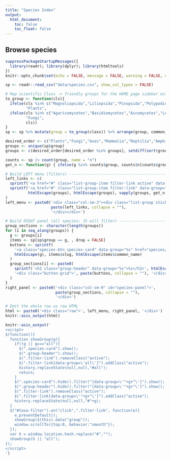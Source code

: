 ```yaml
---
title: "Species Index"
output:
  html_document:
    toc: false
    toc_float: false
---
```


## Browse species

```r
suppressPackageStartupMessages({
  library(readr); library(dplyr); library(htmltools)
})
knitr::opts_chunk$set(echo = FALSE, message = FALSE, warning = FALSE, comment = NA)

sp <- readr::read_csv("data/species.csv", show_col_types = FALSE)

# Map scientific Class -> friendly groups for the HOME page sidebar only
to_group <- function(cls){
  ifelse(cls %in% c("Magnoliopsida","Liliopsida","Pinopsida","Polypodiopsida","Equisetopsida","Bryopsida"),
         "Plants",
  ifelse(cls %in% c("Agaricomycetes","Basidiomycetes","Ascomycetes","Lecanoromycetes"),
         "Fungi",
         cls))
}
sp <- sp %>% mutate(group = to_group(class)) %>% arrange(group, common_name)

desired_order <- c("Plants","Fungi","Aves","Mammalia","Reptilia","Amphibia","Insecta","Arachnida","Mollusca","Other")
groups <- unique(sp$group)
groups <- c(desired_order[desired_order %in% groups], setdiff(sort(groups), desired_order))

counts <- sp |> count(group, name = "n")
get_n <- function(g) { ifelse(g %in% counts$group, counts$n[counts$group==g], 0) }
```

```r
# Build LEFT menu (filters) ----------------------------------------------------
left_links <- c(
  sprintf('<a href="#" class="list-group-item filter-link active" data-group="all">All <span class="badge">%d</span></a>', nrow(sp)),
  sprintf('<a href="#" class="list-group-item filter-link" data-group="%s">%s <span class="badge">%d</span></a>',
          htmlEscape(groups), htmlEscape(groups), vapply(groups, get_n, integer(1)))
)
left_menu <- paste0('<div class="col-sm-3"><div class="list-group sticky" id="taxa-filter">',
                    paste(left_links, collapse = ""),
                    '</div></div>')

# Build RIGHT panel (all species; JS will filter) ------------------------------
group_sections <- character(length(groups))
for (i in seq_along(groups)) {
  g <- groups[i]
  items <- sp[sp$group == g, , drop = FALSE]
  buttons <- sprintf(
    '<a class="species-btn species-card" data-group="%s" href="species/%s.html">%s</a>',
    htmlEscape(g), items$slug, htmlEscape(items$common_name)
  )
  group_sections[i] <- paste0(
    sprintf('<h2 class="group-header" data-group="%s">%s</h2>', htmlEscape(g), htmlEscape(g)),
    '<div class="button-grid">', paste(buttons, collapse = ""), '</div>'
  )
}
right_panel <- paste0('<div class="col-sm-9" id="species-panel">',
                      paste(group_sections, collapse = ""),
                      '</div>')

# Emit the whole row as raw HTML
html <- paste0('<div class="row">', left_menu, right_panel, '</div>')
knitr::asis_output(html)
```

```r
knitr::asis_output('
<script>
$(function(){
  function showGroup(g){
    if(!g || g==="all"){
      $(".species-card").show();
      $(".group-header").show();
      $(".filter-link").removeClass("active");
      $(".filter-link[data-group=\'all\']").addClass("active");
      history.replaceState(null,null,"#all");
      return;
    }
    $(".species-card").hide().filter("[data-group=\'"+g+"\']").show();
    $(".group-header").hide().filter("[data-group=\'"+g+"\']").show();
    $(".filter-link").removeClass("active");
    $(".filter-link[data-group=\'"+g+"\']").addClass("active");
    history.replaceState(null,null,"#"+g);
  }
  $("#taxa-filter").on("click",".filter-link", function(e){
    e.preventDefault();
    showGroup($(this).data("group"));
    window.scrollTo({top:0, behavior:"smooth"});
  });
  var h = window.location.hash.replace("#","");
  showGroup(h || "all");
});
</script>
')
```


